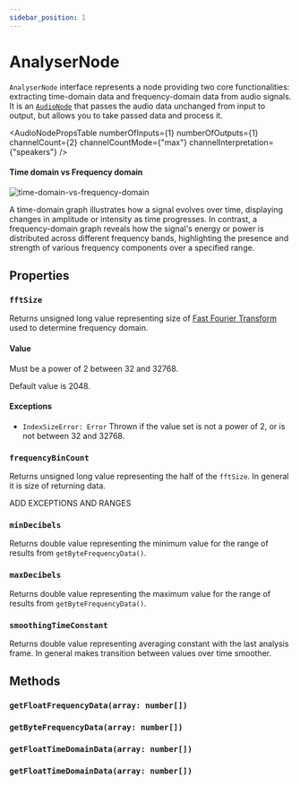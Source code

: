 ```yaml
---
sidebar_position: 1
---
```



# AnalyserNode

`AnalyserNode` interface represents a node providing two core functionalities: extracting time-domain data and frequency-domain data from audio signals.
It is an [`AudioNode`](/core/audio-node) that passes the audio data unchanged from input to output, but allows you to take passed data and process it.

<AudioNodePropsTable numberOfInputs={1} numberOfOutputs={1} channelCount={2} channelCountMode={"max"} channelInterpretation={"speakers"} />

#### Time domain vs Frequency domain

![time-domain-vs-frequency-domain](/img/time_domain_vs_frequency_domain.jpg)

A time-domain graph illustrates how a signal evolves over time, displaying changes in amplitude or intensity as time progresses.
In contrast, a frequency-domain graph reveals how the signal's energy or power is distributed across different frequency bands, highlighting the presence and strength of various frequency components over a specified range.

## Properties

### `fftSize`

Returns unsigned long value representing size of [Fast Fourier Transform](https://en.wikipedia.org/wiki/Fast_Fourier_transform) used to determine frequency domain.

#### Value

Must be a power of 2 between 32 and 32768.

Default value is 2048.

#### Exceptions
  - `IndexSizeError: Error`
  Thrown if the value set is not a power of 2, or is not between 32 and 32768.

### `frequencyBinCount` <ReadOnly />

Returns unsigned long value representing the half of the `fftSize`. In general it is size of returning data.

ADD EXCEPTIONS AND RANGES

### `minDecibels`

Returns double value representing the minimum value for the range of results from `getByteFrequencyData()`.

### `maxDecibels`

Returns double value representing the maximum value for the range of results from `getByteFrequencyData()`.

### `smoothingTimeConstant`

Returns double value representing averaging constant with the last analysis frame.
In general makes transition between values over time smoother.

## Methods

### `getFloatFrequencyData(array: number[])`

### `getByteFrequencyData(array: number[])`

### `getFloatTimeDomainData(array: number[])`

### `getFloatTimeDomainData(array: number[])`
